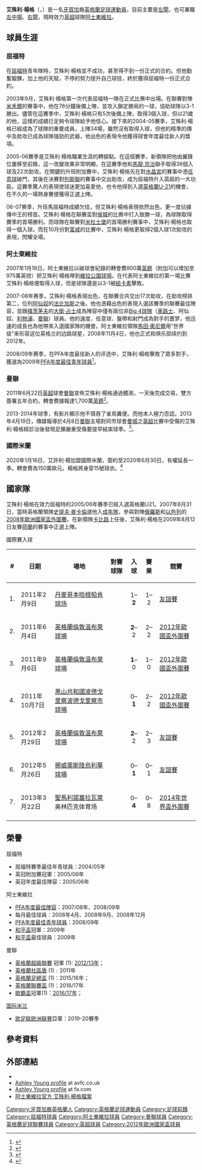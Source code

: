 {{noteta
|T=zh-hans:阿什利·扬;zh-hk:艾殊利·楊格;zh-tw:艾許利·楊;
|G1=EPL
|G2=MUFC
|G3=意甲
|1=zh-hans:阿什利·扬;zh-hk:艾殊利·楊格;zh-tw:艾許利·楊;
|2=zh-hans:阿什利;zh-hk:艾殊利;zh-tw:艾許利;
|3=zh-hans:扬;zh-hk:楊格;zh-tw:楊;
|4=zh-hans:西蒙;zh-hant:施蒙;
}}
{{Infobox football biography
| playername = 艾殊利·楊格<br />''Ashley Young''
| image = Ashley Young 2018-06-13 1.jpg
| image_size = 225
| fullname = 艾殊利·施蒙·楊格<br />''Ashley Simon Young''
| dateofbirth = {{birth date and age|1985|7|9}}
| cityofbirth = [[斯蒂夫尼奇|-{zh-hans:斯蒂夫尼奇;zh-hk:史提芬納治;}-]]
| countryofbirth = {{flag|England}}
| height = {{height|ft=5|in=9}}
| nickname = 
| position = [[左中場|左中場]]、[[左閘|左閘]]、[[右閘|右閘]]
| currentclub    = [[阿士東維拉足球會|阿士東維拉]]
| clubnumber     = 18
| youthyears1 = 2000−2002
| youthclubs1 = [[屈福特足球會|屈福特]]
| years1 = 2002−2007
| clubs1 = [[屈福特足球會|屈福特]]
| caps1 = 98
| goals1 = 19
| years2 = 2007−2011
| clubs2 = [[阿士東維拉足球會|阿士東維拉]]
| caps2 = 157
| goals2 = 30
| years3 = 2011−2020
| clubs3 = [[曼徹斯特聯足球俱樂部|曼聯]]
| caps3 = 192
| goals3 = 15
| years4 = 2020–2021 
|clubs4 = [[國際米蘭足球俱樂部|國際米蘭]] 
|caps4 = 59  
|goals4 = 5
|years5 = 2021–     
|clubs5 = [[阿士東維拉足球會|阿士東維拉]]             
|caps5 = 5   
|goals5 = 0
| nationalyears1 = 2006−2007
| nationalteam1 = [[英格蘭21歲以下足球代表隊|英格蘭U-21]]
| nationalcaps1 = 10
| nationalgoals1 = 1
| nationalyears2 = 2007–2018 |nationalteam2 = [[英格蘭足球代表隊|英格蘭]]              |nationalcaps2 = 39 |nationalgoals2 = 7
| club-update = 2021年10月11日
| nationalteam-update = 2018年7月14日
}}

{{中文譯名
| english    = Ashley '''Young'''
| putonghua  = 阿什利·扬
| taiwan     = 艾許利·楊
| cantonese  = 艾殊利·楊格<br>艾舒利·楊格
|}}

'''艾殊利·楊格'''（{{lang-en|Ashley Young}}，{{bd|1985年|7月9日|catidx=Young, Ashley}}）是一名[[牙買加|牙買加]]裔[[英格蘭|英格蘭]][[足球|足球]][[運動員|運動員]]，目前主要是[[左閘|左閘]]，也可兼職[[中場|左中場]]、[[右閘|右閘]]，現時效力[[英超|英超]]球隊[[阿士東維拉足球會|阿士東維拉]]。

== 球員生涯 ==
===屈福特===
在[[沃特福德足球俱乐部|屈福特]]青年隊時，艾殊利·楊格並不成功，甚至得不到一份正式的合約。但他勤奮鍛鍊，加上他的天賦，不停的努力提升自己球技，終於獲得屈福特一份正式合約。

2003年9月，艾殊利·楊格第一次代表屈福特一隊在正式比赛中出場。在聯賽對陣[[米尔沃尔足球俱乐部|米禾爾]]的賽事中，他在76分鐘後備上陣，並攻入鎖定勝局的一球，協助球隊以3-1勝出。儘管在這賽季中，艾殊利·楊格只有5次後備上陣，取得3個入球，但以21歲的他，這樣的成績已足夠令球隊給予他信心。接下來的2004-05賽季，艾殊利·楊格已經成為了球隊的重要成員，上陣34場，雖然沒有取得入球，但他的精準的傳中及助攻已成為球隊強勁的武器，他出色的表現令他獲得球會年度最佳新人的獎項。

2005-06賽季是艾殊利·楊格職業生涯的轉捩點。在這個賽季，新領隊把他由翼鋒位置移至前鋒，這一改變效果非常明顯，在這賽季他和[[馬龍·京治|馬龍·京治]]聯手取得36個入球及22次助攻。在關鍵的升班附加賽中，艾殊利·楊格先在對[[水晶宫足球俱乐部|水晶宮]]的賽事中憑[[任意球|任意球]]破門，其後在決賽對[[列斯聯|列斯聯]]的賽事中交出助攻，成为屈福特升入英超的一大功臣。這賽季驚人的表現使球迷更加喜愛他，也令他得到入選[[英格蘭21歲以下足球代表隊|英格蘭U-21]]的機會，在不久的一場熱身賽便獲得正選上陣。

06-07赛季，升班馬屈福特成績欠佳，但艾殊利·楊格表現依然出色，更一度佔據傳中王的榜首。艾殊利·楊格在聯賽盃對[[赫尔城足球俱乐部|侯城]]的比赛中打入致勝一球，為球隊取得賽季的首場勝利。而球隊在聯賽對[[米杜士堡|米杜士堡]]的首場勝利賽事中，艾殊利·楊格也取得一個入球。而在10月份對[[富咸|富咸]]的比賽中，艾殊利·楊格更取得2個入球1次助攻的表現，閃耀全場。

===阿士東維拉===
2007年1月18日，阿士東維拉以破球會紀錄的轉會費800萬[[英鎊|英鎊]]（附加可以增加至975萬英镑）把艾殊利·楊格帶到[[維拉公園球場|維拉公園球場]]。在代表阿士東維拉的第一場比賽艾殊利·楊格便取得入球，但是球隊還是以3-1被[[紐卡素|紐卡素]]擊敗。

2007-08年赛季，艾殊利·楊格表現出色，在聯賽合共交出17次助攻，在助攻榜排第二，位列[[阿森纳足球俱乐部|阿仙奴]]的[[法比加斯|法比加斯]]之後。他也憑藉出色的表現入選該賽季的聯賽最佳陣容，並跟[[朴茨茅斯足球俱乐部|樸茨茅夫]]的[[大卫·詹姆斯|大衛·占士]]成為陣容中僅有兩位非[[英超四大豪門|Big 4球隊]]（[[切尔西足球俱乐部|車路士]]、阿仙奴、[[利物浦足球俱乐部|利物浦]]、[[曼徹斯特聯足球俱樂部|曼聯]]）球員。他的速度、任意球、盤帶和射門成為對手的噩梦。他迅速的成長也為他帶來入選國家隊的機會。阿士東維拉領隊[[馬田·奧尼爾|馬田·奧尼爾]]用“世界级”来形容这位英格兰的边路球星，2008年11月4日，他也正式和俱乐部续约到2012年。

2008/09年赛季，在PFA年度最佳新人的评选中，艾殊利·楊格擊敗了眾多對手，獲選為2009年[[PFA年度最佳青年球員|PFA年度最佳青年球員]]<ref>{{cite news |language=en |url=http://news.bbc.co.uk/sport2/hi/football/8019726.stm |title=Giggs earns prestigious PFA award |publisher=''[[BBC_Sport|BBC Sport]]'' |date=2009-04-26 |accessdate=2009-04-27 |archive-date=2012-03-26 |archive-url=https://web.archive.org/web/20120326163636/http://news.bbc.co.uk/sport2/hi/football/8019726.stm |dead-url=no }}</ref>。

===曼聯===
2011年6月22日[[英超|英超]]球會[[曼徹斯特聯足球俱樂部|曼聯]]宣佈艾殊利·楊格通過體測，一天後完成交易，雙方簽署五年合約，轉會費據報達1,700萬[[英鎊|英鎊]]<ref>{{cite news |language=en |url=http://news.bbc.co.uk/sport2/hi/football/13882802.stm |title=Ashley Young joins Man Utd from Aston Villa |publisher=''[[BBC_Sport|BBC Sport]]'' |date=2011-06-23 |accessdate=2011-06-24 |archive-date=2011-11-13 |archive-url=https://web.archive.org/web/20111113051622/http://news.bbc.co.uk/sport2/hi/football/13882802.stm |dead-url=no }}</ref>。

2013-2014年球季，有影片顯示他不慎吞了雀鳥糞便。而他本人極力否認。2013年4月19日，傳媒報導於4月8日[[曼徹斯特聯足球俱樂部|曼聯]]主場對同市球會[[曼城|曼城]]之[[英超|英超]]比賽中受傷的艾殊利·楊格經診治後發現足腂嚴重受傷要提早結束球季。<ref>{{cite news |language=en |url=http://www.bbc.co.uk/sport/0/football/22216750 |title=Manchester United's Ashley Young out of run-in with ankle injury |publisher=''[[BBC_Sport|BBC Sport]]'' |date=2013-04-19 |accessdate=2013-04-23 |archive-date=2013-04-22 |archive-url=https://web.archive.org/web/20130422133335/http://www.bbc.co.uk/sport/0/football/22216750 |dead-url=no }}</ref>。

===國際米蘭===
2020年1月16日，艾許利·楊加盟國際米蘭，簽約至2020年6月30日，有權延長一季。轉會費為150萬歐元。楊格將身穿15號球衣。<ref>{{cite web|url=https://std.stheadline.com/instant/articles/detail/1183291/即時-體育-艾舒利楊格-脫魔-正式加盟國際米蘭|title=艾舒利楊格「脫魔」 正式加盟國際米蘭|website=星島日報|date=2020-01-18|accessdate=2020-01-18|archive-date=2020-04-18|archive-url=https://web.archive.org/web/20200418011836/https://std.stheadline.com/instant/articles/detail/1183291/%E5%8D%B3%E6%99%82-%E9%AB%94%E8%82%B2-%E8%89%BE%E8%88%92%E5%88%A9%E6%A5%8A%E6%A0%BC-%E8%84%AB%E9%AD%94-%E6%AD%A3%E5%BC%8F%E5%8A%A0%E7%9B%9F%E5%9C%8B%E9%9A%9B%E7%B1%B3%E8%98%AD|dead-url=no}}</ref>

== 國家隊 ==
艾殊利·楊格在效力屈福特的2005/06年賽季已經入選英格蘭U21。2007年8月31日，當時英格蘭領隊[[史提夫·麥卡倫|史提夫·麥卡倫]]選他入[[英格蘭足球代表隊|成年隊]]，參與對陣[[俄羅斯國家足球隊|俄羅斯]]和[[以色列國家足球隊|以色列]]的[[2008年欧洲足球锦标赛外围赛|2008年歐洲國家盃外圍賽]]。在新領隊[[卡比路|卡比路]]上任後，艾殊利·楊格在2009年8月12日友賽[[荷蘭國家足球隊|荷蘭]]的賽事中正選上陣。

;國際賽入球
{| class="wikitable" style="font-size:100%"
|-
! # !! 日期 !! 場地 !! 對賽球隊 !! 入球 !! 賽果 !! 競賽
|-
|1.
|2011年2月9日
|[[丹麥|丹麥]][[哥本哈根|哥本哈根]][[帕肯球场|帕肯球场]]
|{{fb|DEN}}
|<center>1–'''2'''
|<center>1–2
|[[友誼賽|友誼賽]]
|-
|2.
|2011年6月4日
|[[英格蘭|英格蘭]][[倫敦|倫敦]][[溫布萊球場|溫布萊球場]]
|{{fb|SUI}}
|<center>'''2'''–2
|<center>2–2
|[[2012年歐洲國家盃外圍賽G組|2012年歐國盃外圍賽]]
|-
|3.
|2011年9月6日
|[[英格蘭|英格蘭]][[倫敦|倫敦]][[溫布萊球場|溫布萊球場]]
|{{fb|WAL}}
|<center>'''1'''–0
|<center>1–0
|[[2012年歐洲國家盃外圍賽G組|2012年歐國盃外圍賽]]
|-
|4.
|2011年10月7日
|[[黑山共和國|黑山共和國]][[波德戈里察|波德戈里察]][[w:en:Podgorica_City_Stadium|波德戈里察市球場]]
|{{fb|MNE}}
|<center>0–'''1'''
|<center>2–2
|[[2012年歐洲國家盃外圍賽G組|2012年歐國盃外圍賽]]
|-
|5.
|2012年2月29日
|[[英格蘭|英格蘭]][[倫敦|倫敦]][[溫布萊球場|溫布萊球場]]
|{{fb|HOL}}
|<center>'''2'''–2
|<center>2–3
|[[友誼賽|友誼賽]]
|-
|6.
|2012年5月26日
|[[挪威|挪威]][[奧斯陸|奧斯陸]][[w:en:Ullevaal_Stadion|烏利華球場]]
|{{fb|NOR}}
|<center>0–'''1'''
|<center>0–1
|[[友誼賽|友誼賽]]
|-
|7.
|2013年3月22日
|[[聖馬利諾|聖馬利諾]][[塞拉瓦萊|塞拉瓦萊]]奥林匹克体育场
|{{fb|SMR}}
|<center>0–'''4'''
|<center>0–8
|[[2014年世界盃外圍賽歐洲區H組|2014年世界盃外圍賽]]
|-
|}

== 榮譽 ==
;屈福特
* 屈福特賽季最佳年青球員：2004/05年
* 英冠附加賽冠軍：2005/06年
* 英冠年度最佳陣容：2005/06年

;阿士東維拉
* [[PFA年度最佳陣容|PFA年度最佳陣容]]：2007/08年、2008/09年
* 每月最佳球員：2008年4月、2008年9月、2008年12月
* [[PFA年度最佳青年球員|PFA年度最佳青年球員]]：2008/09年
* [[和平盃足球賽|和平盃]]冠軍：2009年
* [[和平盃足球賽|和平盃]]最佳球員：2009年

;曼聯
* [[英格兰足球超级联赛|英格蘭超級聯賽]] 冠軍 (1): [[2012年至2013年英格蘭超級聯賽|2012/13年]]；
* [[英格蘭社區盾|英格蘭社區盾]] (1)﹕2011年
* [[英格蘭足總盃|英格蘭足總盃]] (1)：2015/16年；
* [[英格蘭聯賽盃|英格蘭聯賽盃]] (1)：2016/17年
* [[歐霸盃足球聯賽|歐霸盃]]冠軍(1)：[[2017年歐洲聯賽決賽|2016/17年]]；

;[[国际米兰足球俱乐部|国际米兰]]
*[[欧足联欧洲联赛|欧足联欧洲联赛]]亞軍：2019-20賽季

== 參考資料 ==
{{reflist}}

== 外部連結 ==
{{Commonscat|Ashley Young}}
* {{soccerbase|36330|Ashley Young}}
* [https://web.archive.org/web/20080105033634/http://www.avfc.premiumtv.co.uk/page/Squad/Profiles/0,,10265~23776,00.html Ashley Young profile] at avfc.co.uk
* [http://www.thefa.com/England/U21s/Players/Postings/2006/08/EngU21_Profiles.htm#AshleyYoung Ashley Young profile] {{Wayback|url=http://www.thefa.com/England/U21s/Players/Postings/2006/08/EngU21_Profiles.htm#AshleyYoung |date=20200418011828 }} at fa.com
* [https://web.archive.org/web/20100123214549/http://www.avfc.co.uk/page/PlayerProfiles/0,,10265~23776,00.html 阿士東維拉官方 艾殊利·楊格檔案]

{{阿士東維拉球員名單}}
{{2012年歐洲足球錦標賽英格蘭參賽名單}}
{{2018年世界盃足球賽英格蘭參賽名單}}
{{PFA年度最佳青年球員}}
{{2005/06年英冠PFA年度最佳陣容}}
{{2007/08年英超PFA年度最佳陣容}}
{{2008/09年英超PFA年度最佳陣容}}

{{DEFAULTSORT:Young, Ashley}}
[[Category:牙買加裔英格蘭人|Category:牙買加裔英格蘭人]]
[[Category:英格蘭足球運動員|Category:英格蘭足球運動員]]
[[Category:足球前鋒|Category:足球前鋒]]
[[Category:屈福特球員|Category:屈福特球員]]
[[Category:阿士東維拉球員|Category:阿士東維拉球員]]
[[Category:曼聯球員|Category:曼聯球員]]
[[Category:英格蘭足球聯賽球員|Category:英格蘭足球聯賽球員]]
[[Category:英超球員|Category:英超球員]]
[[Category:2012年歐洲國家盃球員|Category:2012年歐洲國家盃球員]]